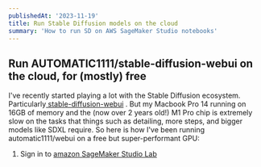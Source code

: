 ```yaml
---
publishedAt: '2023-11-19'
title: Run Stable Diffusion models on the cloud
summary: 'How to run SD on AWS SageMaker Studio notebooks'
---
```


## Run AUTOMATIC1111/stable-diffusion-webui on the cloud, for (mostly) free

I've recently started playing a lot with the Stable Diffusion ecosystem. Particularly<a className='underline text-white' href='https://github.com/AUTOMATIC1111/stable-diffusion-webui'> stable-diffusion-webui</a>
. But my Macbook Pro 14 running on 16GB of memory and the (now over 2 years old!)
M1 Pro chip is extremely slow on the tasks that things such as detailing, more steps,
and bigger models like SDXL require. So here is how I've been running automatic1111/webui
on a free but super-performant GPU:

1. Sign in to <a className='underline text-white' href='https://studiolab.sagemaker.aws/'>amazon SageMaker Studio Lab</a>
